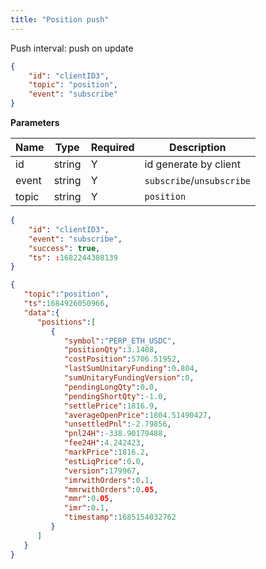 ```yaml
---
title: "Position push"
---
```


Push interval: push on update

```json
{
    "id": "clientID3",
    "topic": "position",
    "event": "subscribe"
}
```

**Parameters**

| Name   | Type   | Required | Description                              |
| ------ | ------ | -------- | ---------------------------------------- |
| id     | string | Y        | id generate by client                    |
| event  | string | Y        | `subscribe`/`unsubscribe`                |
| topic  | string | Y        | `position`            |

<RequestExample>

```json Response
{
    "id": "clientID3",
    "event": "subscribe",
    "success": true,
    "ts": :1682244308139
}
```
</RequestExample>

<ResponseExample>

```json Subscribed Message
{
   "topic":"position",
   "ts":1684926050966,
   "data":{
      "positions":[
         {
            "symbol":"PERP_ETH_USDC",
            "positionQty":3.1408,
            "costPosition":5706.51952,
            "lastSumUnitaryFunding":0.804,
            "sumUnitaryFundingVersion":0,
            "pendingLongQty":0.0,
            "pendingShortQty":-1.0,
            "settlePrice":1816.9,
            "averageOpenPrice":1804.51490427,
            "unsettledPnl":-2.79856,
            "pnl24H":-338.90179488,
            "fee24H":4.242423,
            "markPrice":1816.2,
            "estLiqPrice":0.0,
            "version":179967,
            "imrwithOrders":0.1,
            "mmrwithOrders":0.05,
            "mmr":0.05,
            "imr":0.1,
            "timestamp":1685154032762
         }
      ]
   }
}
```
</ResponseExample>
